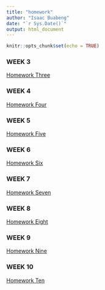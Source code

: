 ```yaml
---
title: "homework"
author: "Isaac Buabeng"
date: "`r Sys.Date()`"
output: html_document
---
```


```r
knitr::opts_chunk$set(echo = TRUE)
```


### WEEK 3
[Homework Three](homework_three.html)

### WEEK 4
[Homework Four](homework_four.html)

### WEEK 5
[Homework Five](homework_five.html)

### WEEK 6
[Homework Six](homework_six.html)

### WEEK 7
[Homework Seven](homework_seven.html)

### WEEK 8 
[Homework Eight](homework_eight.html)

### WEEK 9
[Homework Nine](https://github.com/ikb001/BuabengBIO381/releases/tag/birdsproject)

### WEEK 10
[Homework Ten](homework_ten.html)

